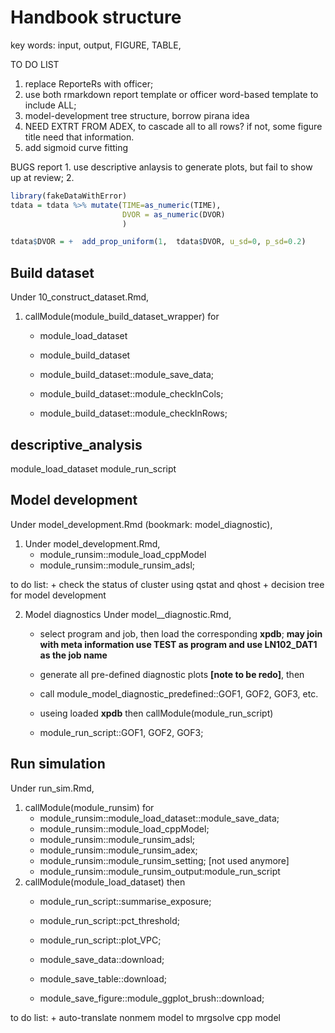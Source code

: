  

# Handbook structure <a name="handbook_structure"></a>

key words:  input, output, FIGURE, TABLE, 

TO DO LIST

1. replace ReporteRs with officer; 
2. use both rmarkdown report template or officer word-based template to include ALL;
3. model-development tree structure, borrow pirana idea
4. NEED EXTRT FROM ADEX, to cascade all to all rows? if not, some figure title need that information.
5. add sigmoid curve fitting





BUGS report
1. use descriptive anlaysis to generate plots, but fail to show up at review; 
2. 







```r
library(fakeDataWithError)
tdata = tdata %>% mutate(TIME=as_numeric(TIME), 
                         DVOR = as_numeric(DVOR)
                         )

tdata$DVOR = +  add_prop_uniform(1,  tdata$DVOR, u_sd=0, p_sd=0.2)

```


## Build dataset <a name="struct_run_sim"></a>

Under 10_construct_dataset.Rmd, 

1. callModule(module_build_dataset_wrapper) for   
    + module_load_dataset
    + module_build_dataset 
     
    + module_build_dataset::module_save_data;
    + module_build_dataset::module_checkInCols; 
    + module_build_dataset::module_checkInRows; 
  

## descriptive_analysis

module_load_dataset
module_run_script




## Model development <a name="struct_model_development"></a>

Under model_development.Rmd (bookmark: model_diagnostic), 

1. Under model_development.Rmd,    
    + module_runsim::module_load_cppModel
    + module_runsim::module_runsim_adsl;
    
    
to do list: 
    + check the status of cluster using qstat and qhost
    + decision tree for model development  
    
    
    
2. Model diagnostics Under model__diagnostic.Rmd, 
    + select program and job, then load the corresponding **xpdb**;   **may join with meta information **
    **use TEST as program and use LN102_DAT1 as the job name**  
    + generate all pre-defined diagnostic plots **[note to be redo]**, then 
    + call module_model_diagnostic_predefined::GOF1, GOF2, GOF3, etc.
    
    + useing loaded **xpdb** then callModule(module_run_script) 
    + module_run_script::GOF1, GOF2, GOF3; 
  
    
        


## Run simulation <a name="struct_run_sim"></a>

Under run_sim.Rmd, 

1. callModule(module_runsim) for   
    + module_runsim::module_load_dataset::module_save_data;
    + module_runsim::module_load_cppModel;
    + module_runsim::module_runsim_adsl;
    + module_runsim::module_runsim_adex; 
    + module_runsim::module_runsim_setting; [not used anymore]
    + module_runsim::module_runsim_output:module_run_script 
    
2. callModule(module_load_dataset) then  
    + module_run_script::summarise_exposure;
    + module_run_script::pct_threshold; 
    + module_run_script::plot_VPC; 
  
    + module_save_data::download; 
    + module_save_table::download; 
    + module_save_figure::module_ggplot_brush::download; 

 to do list: 
    + auto-translate nonmem model to mrgsolve cpp model
    
